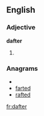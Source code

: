 ==English==

===Adjective===
'''dafter'''

# {{comparative of|[[daft]]}}

===Anagrams===
* {{alphagram|adefrt}}
* [[farted#English|farted]]
* [[rafted#English|rafted]]


[[fr:dafter]]
